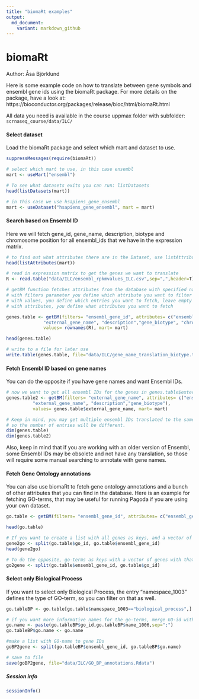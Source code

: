 ```yaml
---
title: "biomaRt examples"
output:
  md_document:
    variant: markdown_github
---
```


# biomaRt
Author: Åsa Björklund


Here is some example code on how to translate between gene symbols and ensembl gene ids using the biomaRt package. 
For more details on the package, have a look at:
https://bioconductor.org/packages/release/bioc/html/biomaRt.html


All data you need is available in the course uppmax folder with subfolder:
`scrnaseq_course/data/ILC/`

#### Select dataset

Load the biomaRt package and select which mart and dataset to use. 

```r
suppressMessages(require(biomaRt))

# select which mart to use, in this case ensembl
mart <- useMart("ensembl")

# To see what datasets exits you can run: listDatasets
head(listDatasets(mart))

# in this case we use hsapiens_gene_ensembl
mart <- useDataset("hsapiens_gene_ensembl", mart = mart)
```


#### Search based on Ensembl ID

Here we will fetch gene_id, gene_name, description, biotype and chromosome position for all ensembl_ids that we have in the expression matrix.

```r
# to find out what attributes there are in the Dataset, use listAttributes
head(listAttributes(mart))

# read in expression matrix to get the genes we want to translate
R <- read.table("data/ILC/ensembl_rpkmvalues_ILC.csv",sep=",",header=T)

# getBM function fetches attributes from the database with specified names. 
# with filters parameter you define which attribute you want to filter on
# with values, you define which entries you want to fetch, leave empty to fetch all entries.
# with attributes, you define what attributes you want to fetch

genes.table <- getBM(filters= "ensembl_gene_id", attributes= c("ensembl_gene_id", 
              "external_gene_name", "description","gene_biotype", "chromosome_name","start_position"), 
              values= rownames(R), mart= mart) 

head(genes.table)

# write to a file for later use
write.table(genes.table, file="data/ILC/gene_name_translation_biotype.tab",sep="\t")
```

#### Fetch Ensembl ID based on gene names

You can do the opposite if you have gene names and want Ensembl IDs.
```r
# now we want to get all ensembl IDs for the genes in genes.table$external_gene_name
genes.table2 <- getBM(filters= "external_gene_name", attributes= c("ensembl_gene_id", 
          "external_gene_name", "description","gene_biotype"), 
          values= genes.table$external_gene_name, mart= mart)

# Keep in mind, you may get multiple ensembl IDs translated to the same gene name, 
# so the number of entries will be different.
dim(genes.table)
dim(genes.table2)

```

Also, keep in mind that if you are working with an older version of Ensembl, some Ensembl IDs may be obsolete and not have any translation, so those will require some manual searching to annotate with gene names.


#### Fetch Gene Ontology annotations

You can also use biomaRt to fetch gene ontology annotations and a bunch of other attributes that you can find in the database. Here is an example for fetching GO-terms, that may be useful for running Pagoda if you are using your own dataset.

```r
go.table <- getBM(filters= "ensembl_gene_id", attributes= c("ensembl_gene_id", "external_gene_name", "go_id","name_1006", "namespace_1003"), values= rownames(R), mart= mart)

head(go.table)

# If you want to create a list with all genes as keys, and a vector of go-terms as values
gene2go <- split(go.table$go_id, go.table$ensembl_gene_id)
head(gene2go)

# To do the opposite, go-terms as keys with a vector of genes with that go-term
go2gene <- split(go.table$ensembl_gene_id, go.table$go_id)
```

#### Select only Biological Process

If you want to select only Biological Process, the entry "namespace_1003" defines the type of GO-term, so you can filter on that as well.

```r
go.tableBP <- go.table[go.table$namespace_1003=="biological_process",]

# if you want more informative names for the go-terms, merge GO-id with name
go.name <- paste(go.tableBP$go_id,go.tableBP$name_1006,sep=";")
go.tableBP$go.name <- go.name

#make a list with GO-name to gene IDs
goBP2gene <- split(go.tableBP$ensembl_gene_id, go.tableBP$go.name)

# save to file
save(goBP2gene, file="data/ILC/GO_BP_annotations.Rdata")
```

##### Session info

```r
sessionInfo()
```